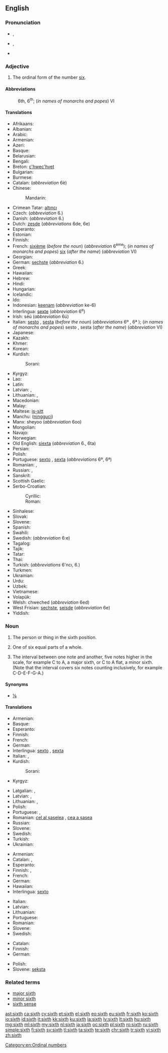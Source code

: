 ==English==
{{wikipedia}}
{{ordinalbox|en|5th|6th|7th|fifth|seventh|card=six}}

===Pronunciation===
* {{a|UK}} {{IPA|/sɪksθ/|/sɪkθ/}}, {{X-SAMPA|/sIksT/|/sIkT/}}
* {{a|US}} {{IPA|/sɪksθ/}}, {{X-SAMPA|/sIksT/}}
*: {{audio|en-us-sixth.ogg|Audio (US)}}
* {{rhymes|ɪksθ}}

===Adjective===
{{en-adj|-}}

# The ordinal form of the number [[six]].

====Abbreviations====
: 6th, 6<sup>th</sup>; (''in names of monarchs and popes'') VI

====Translations====
{{trans-top|sixth}}
* Afrikaans: {{t-|af|sesde}}
* Albanian: {{t-|sq|gjashtë}}
* Arabic: {{t-|ar|سادس|m|tr=sādis|sc=Arab}}
* Armenian: {{t-|hy|վեցերորդ|tr=vec'erord}}
* Azeri: {{t-|az|altıncı}}
* Basque: {{t+|eu|seigarren}}
* Belarusian: {{t-|be|шосты|m|tr=šósty|sc=Cyrl}}
* Bengali: {{t-|bn|ষষ্ঠ|tr=shôshţhô}}
* Breton: [[c'hwec'hvet]]
* Bulgarian: {{t-|bg|шести|m|tr=šésti|sc=Cyrl}}
* Burmese: {{t-|my|ဆဌမ|tr=hsa' hta̱ma.|sc=Mymr}}
* Catalan: {{t-|ca|sisè|m}} (''abbreviation'' 6è) {{t-|ca|sext|m}}
* Chinese:
*: Mandarin: {{t|cmn|第六|tr=dìliù|sc=Hani}}
* Crimean Tatar: [[altıncı]]
* Czech: {{t+|cs|šestý|m}} (''abbreviation'' 6.)
* Danish: {{t-|da|sjette}} (''abbreviation'' 6.)
* Dutch: [[zesde]] (''abbreviations'' 6de, 6e)
* Esperanto: {{t+|eo|sesa}}
* Estonian: {{t-|et|kuues}}
* Finnish: {{t+|fi|kuudes}}
* French: [[sixième]] (''before the noun'') (''abbreviation'' 6<sup>ème</sup>); (''in names of monarchs and popes'') [[six]] (''after the name'') (''abbreviation'' VI)
* Georgian: {{t-|ka|მეექვსე|tr=meek'vse|sc=Geor}}
* German: [[sechste]] (''abbreviation'' 6.)
* Greek: {{t+|el|έκτος|tr=ektos|sc=Grek}}
* Hawaiian: {{tø|haw|ono}}
* Hebrew: {{t-|he|שישי|tr=shishi|sc=Hebr}}
* Hindi: {{t-|hi|छठवां|tr=chaṭhvā̃|sc=Deva}}
* Hungarian: {{t+|hu|hatodik}}
* Icelandic: {{t-|is|sjötti}}
* Ido: {{t+|io|sisesma}}
* Indonesian: [[keenam]] (''abbreviation'' ke-6)
* Interlingua: [[sexte]] (''abbreviation'' 6<sup>e</sup>)
* Irish: séú (''abbreviation'' 6ú)
* Italian: [[sesto]] {{m}}, [[sesta]] {{f}} (''before the noun'') (''abbreviations'' 6º {{m}}, 6ª {{f}}); (''in names of monarchs and popes'') sesto {{m}}, sesta {{f}} (''after the name'') (''abbreviation'' VI)
* Japanese: {{t-|ja|六番目|tr=ろくばんめ, rokuban-me|sc=Jpan}}
* Kazakh: {{t|kk|алтыншы|tr=altınşı|sc=Cyrl}}
* Khmer: {{t-|km|ទីប្រាំមួយ|tr=tii pram muəy|sc=Khmr}}
* Korean: {{t+|ko|여섯째|tr=yeolseosjjae|sc=Hang}}
* Kurdish:
*: Sorani: {{t+|ku|شه‌شه‌م|tr=shasham|sc=ku-Arab}}
{{trans-mid}}
* Kyrgyz: {{t-|ky|алтынчы|tr=altınçı|sc=Cyrl}}
* Lao: {{t-|lo|ທີ່ຫົກ|tr=tʰī̀ hôk|sc=Laoo}}
* Latin: {{t+|la|sextus}}
* Latvian: {{t+|lv|sestais|m}}, {{t-|lv|sestā|f}}
* Lithuanian: {{t+|lt|šeštas|m}}, {{t-|lt|šešta|f}}
* Macedonian: {{t-|mk|шести|m|tr=šésti|sc=Cyrl}}
* Malay: {{t+|ms|keenam}}
* Maltese: [[is-sitt]]
* Manchu: ([[ningguci]])
* Manx: sheyoo (''abbreviation'' 6oo)
* Mongolian: {{t-|mn|зургадугаар|tr=zurgadugaar|sc=Cyrl}}
* Navajo: {{tø|nv|hastą́ą́ góneʼ}}
* Norwegian: {{t+|no|sjette}}
* Old English: [[siexta]] (''abbreviation'' 6., 6ta)
* Persian: {{t+|fa|ششم|tr=šešom|sc=fa-Arab}}
* Polish: {{t+|pl|szósty|m}} <!-- [[szósta]] {{f}}, [[szóste]] {{n}} (''abbreviation'' 6.) -->
* Portuguese: [[sexto]] {{m}}, [[sexta]] {{f}} (''abbreviations'' 6º, 6ª)
* Romanian: {{t+|ro|șaselea|m}}, {{t-|ro|șasea|f}}
* Russian: {{t+|ru|шестой|tr=šestój}}, {{qualifier|abbreviation}} {{t-|ru|6-ой|sc=Cyrl}}
* Sanskrit: {{t-|sa|षष्ठ|tr=ṣaṣṭhaḥ|sc=Deva}}
* Scottish Gaelic: {{t-|gd|siathamh}}
* Serbo-Croatian:
*: Cyrillic: {{t-|sh|шести|m}}
*: Roman: {{t-|sh|šesti|m}}
* Sinhalese: {{t-|si|හයවෙනි|tr=hayaveni|sc=Sinh}}
* Slovak: {{t-|sk|šiesty|m}}
* Slovene: {{t+|sl|šesti|m}}
* Spanish: {{t+|es|sexto}}
* Swahili: {{t-|sw|ya sita}}
* Swedish: {{t+|sv|sjätte}} (''abbreviation'' 6:e)
* Tagalog: {{t-|tl|ikaanim}}
* Tajik: {{t-|tg|шашум|tr=šašum|sc=Cyrl}}
* Tatar: {{t+|tt|алтынчы|tr=altınçı|sc=Cyrl}}
* Thai: {{t-|th|ที่หก|tr=têe hòk|sc=Thai}}
* Turkish: {{t+|tr|altıncı}} (''abbreviations'' 6'ncı, 6.)
* Turkmen: {{t-|tk|altynjy}}
* Ukrainian: {{t+|uk|шостий|tr=šóstyj|sc=Cyrl}}
* Urdu: {{t-|ur|چھٹواں|tr=chaṭhvā̃|sc=ur-Arab}}
* Uzbek: {{t-|uz|oltinchi}}
* Vietnamese: {{t+|vi|thứ sáu}}
* Volapük: {{t+|vo|mälid}}
* Welsh: chweched (''abbreviation'' 6ed)
* West Frisian: [[sechste]], [[seisde]] (''abbreviation'' 6e)
* Yiddish: {{t-|yi|זעקסט|tr=zekst|sc=Hebr}}
{{trans-bottom}}

===Noun===
{{en-noun}}

# {{qualifier|not used in the plural}} The person or thing in the sixth position.
# One of six equal parts of a whole.
# {{context|music|lang=en}} The interval between one note and another, five notes higher in the scale, for example C to A, a major sixth, or C to A flat, a minor sixth.  (Note that the interval covers six notes counting inclusively, for example C-D-E-F-G-A.)

====Synonyms====
* {{sense|one of six equal parts}} [[⅙]]

====Translations====
{{trans-top|person or thing in sixth place}}
* Armenian: {{t-|hy|վեցերորդ|tr=vec'erord}}
* Basque: {{t+|eu|seigarren}}
* Esperanto: {{t+|eo|sesa}}
* Finnish: {{t+|fi|kuudes}}
* French: {{t+|fr|sixième|m|f}}
* German: {{t-|de|Sechster|m}}
* Interlingua: [[sexto]] {{m}}, [[sexta]] {{f}}
* Italian: {{t+|it|sesto|m}}, {{t+|it|sesta|f}}
* Kurdish:
*: Sorani: {{t+|ku|شه‌شه‌م|tr=shasham|sc=ku-Arab}}
* Kyrgyz: {{t-|ky|алтынчы|tr=altınçı|sc=Cyrl}}
{{trans-mid}}
* Latgalian: {{tø|ltg|sests|m}}, {{tø|ltg|sesta|f}}
* Latvian: {{t+|lv|sestais}}, {{t-|lv|sestā|f}}
* Lithuanian: {{t+|lt|šeštas|m}}, {{t-|lt|šešta|f}}
* Polish: {{t+|pl|szósty|m}}
* Portuguese: {{t+|pt|sexto|m}}, {{t+|pt|sexta|f}}
* Romanian: [[cel al șaselea]] {{m}}, [[cea a șasea]] {{f}}
* Russian: {{t+|ru|шестой|m|tr=shyestóy|sc=Cyrl}}
* Slovene: {{t+|sl|šesti|alt=šésti}}
* Swedish: {{t+|sv|sexa|c}}
* Turkish: {{t+|tr|altıncı}}
* Ukrainian: {{t+|uk|шостий|m|sc=Cyrl}}
{{trans-bottom}}

{{trans-top|one of six equal parts of a whole}}
* Armenian: {{t-|hy|վեցերորդ|tr=vec'erord}}
* Catalan: {{t-|ca|sisè|m}}, {{t-|ca|sext|m}}
* Esperanto: {{t-|eo|sesono}}
* Finnish: {{t-|fi|kuudennes}}, {{t-|fi|kuudesosa}}
* French: {{t+|fr|sixième|m}}
* German: {{t-|de|Sechstel|n}}
* Hawaiian: {{tø|haw|hapaono}}
* Interlingua: [[sexto]]
{{trans-mid}}
* Italian: {{t+|it|sesto|m}}
* Latvian: {{t-|lv|sestā daļa|f}}
* Lithuanian: {{t-|lt|šeštadalis|m}}
* Portuguese: {{t+|pt|sexto|m}}
* Romanian: {{t-|ro|șesime|f}}
* Slovene: {{t-|sl|šestina|alt=šestína|f}}
* Swedish: {{t+|sv|sjättedel|c}}
{{trans-bottom}}

{{trans-top|interval}}
* Catalan: {{t-|ca|sexta|f}}
* Finnish: {{t+|fi|seksti}}
* German: {{t-|de|Sexte|f}}
{{trans-mid}}
* Polish: {{t-|pl|seksta|f}}
* Slovene: [[seksta]] {{f}}
{{trans-bottom}}

===Related terms===
* [[major sixth]]
* [[minor sixth]]
* [[sixth sense]]

[[Category:en:Ordinal numbers]]

[[ast:sixth]]
[[ca:sixth]]
[[cy:sixth]]
[[et:sixth]]
[[el:sixth]]
[[eo:sixth]]
[[eu:sixth]]
[[fr:sixth]]
[[ko:sixth]]
[[io:sixth]]
[[id:sixth]]
[[it:sixth]]
[[kk:sixth]]
[[ku:sixth]]
[[la:sixth]]
[[lv:sixth]]
[[lt:sixth]]
[[hu:sixth]]
[[mg:sixth]]
[[ml:sixth]]
[[my:sixth]]
[[nl:sixth]]
[[ja:sixth]]
[[oc:sixth]]
[[pl:sixth]]
[[ro:sixth]]
[[ru:sixth]]
[[simple:sixth]]
[[fi:sixth]]
[[sv:sixth]]
[[tl:sixth]]
[[ta:sixth]]
[[te:sixth]]
[[chr:sixth]]
[[tr:sixth]]
[[vi:sixth]]
[[zh:sixth]]